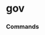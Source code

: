 # gov




### Commands
<ul className="grid grid-cols-1 md:grid-cols-2 lg:grid-cols-3 xl:grid-cols-4 gap-4 -ml-6">
<ReferenceCard
    title="Contracts"
    description="Get government contracts for ticker [Source: quiverquant.com]"
    url="/sdk/reference/stocks/gov/contracts"
    command
/>
<ReferenceCard
    title="Government Trading"
    description="Returns the most recent transactions by members of government"
    url="/sdk/reference/stocks/gov/government_trading"
    command
/>
<ReferenceCard
    title="Gtrades"
    description="Government trading for specific ticker [Source: quiverquant.com]"
    url="/sdk/reference/stocks/gov/gtrades"
    command
/>
<ReferenceCard
    title="Histcont"
    description="Get historical quarterly government contracts [Source: quiverquant.com]"
    url="/sdk/reference/stocks/gov/histcont"
    command
/>
<ReferenceCard
    title="Lastcontracts"
    description="Get last government contracts [Source: quiverquant.com]"
    url="/sdk/reference/stocks/gov/lastcontracts"
    command
/>
<ReferenceCard
    title="Lasttrades"
    description="Get last government trading [Source: quiverquant.com]"
    url="/sdk/reference/stocks/gov/lasttrades"
    command
/>
<ReferenceCard
    title="Lobbying"
    description="Corporate lobbying details"
    url="/sdk/reference/stocks/gov/lobbying"
    command
/>
<ReferenceCard
    title="Qtrcontracts"
    description="Analyzes quarterly contracts by ticker"
    url="/sdk/reference/stocks/gov/qtrcontracts"
    command
/>
<ReferenceCard
    title="Topbuys"
    description="Get top buy government trading [Source: quiverquant.com]"
    url="/sdk/reference/stocks/gov/topbuys"
    command
/>
<ReferenceCard
    title="Toplobbying"
    description="Corporate lobbying details"
    url="/sdk/reference/stocks/gov/toplobbying"
    command
/>
<ReferenceCard
    title="Topsells"
    description="Get top sell government trading [Source: quiverquant.com]"
    url="/sdk/reference/stocks/gov/topsells"
    command
/>
</ul>
